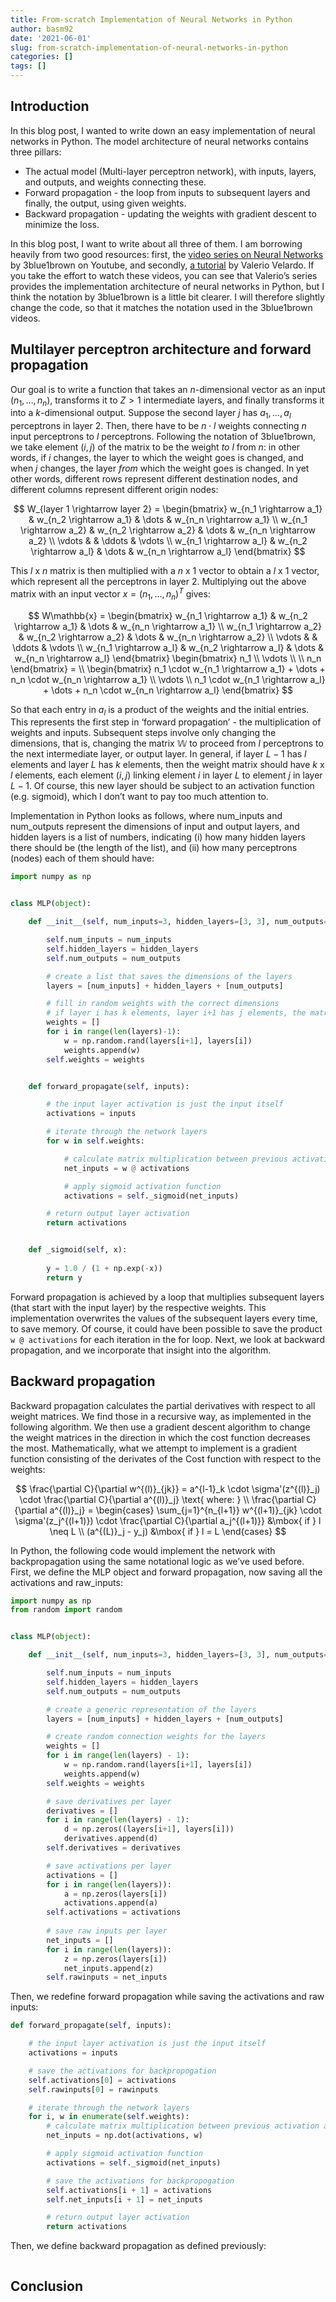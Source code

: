```yaml
---
title: From-scratch Implementation of Neural Networks in Python
author: basm92
date: '2021-06-01'
slug: from-scratch-implementation-of-neural-networks-in-python
categories: []
tags: []
---
```


## Introduction

In this blog post, I wanted to write down an easy implementation of neural networks in Python. The model architecture of neural networks contains three pillars:

- The actual model (Multi-layer perceptron network), with inputs, layers, and outputs, and weights connecting these.
- Forward propagation - the loop from inputs to subsequent layers and finally, the output, using given weights. 
- Backward propagation - updating the weights with gradient descent to minimize the loss. 
    
In this blog post, I want to write about all three of them. I am borrowing heavily from two good resources: first, the [video series on Neural Networks](https://www.youtube.com/watch?v=aircAruvnKk) by 3blue1brown on Youtube, and secondly, [a tutorial](https://www.youtube.com/watch?v=fMqL5vckiU0&list=PL-wATfeyAMNrtbkCNsLcpoAyBBRJZVlnf&index=2) by Valerio Velardo. If you take the effort to watch these videos, you can see that Valerio's series provides the implementation architecture of neural networks in Python, but I think the notation by 3blue1brown is a little bit clearer. I will therefore slightly change the code, so that it matches the notation used in the 3blue1brown videos. 


## Multilayer perceptron architecture and forward propagation

Our goal is to write a function that takes an $n$-dimensional vector as an input ($n_1, \dots, n_n$), transforms it to $Z > 1$ intermediate layers, and finally transforms it into a $k$-dimensional output. Suppose the second layer $j$ has $a_1, \dots, a_l$ perceptrons in layer 2. Then, there have to be $n \cdot l$ weights connecting $n$ input perceptrons to $l$ perceptrons. Following the notation of 3blue1brown, we take element $(i,j)$ of the matrix to be the weight _to_ $l$ from $n$: in other words, if $i$ changes, the layer to which the weight goes is changed, and when $j$ changes, the layer _from_ which the weight goes is changed. In yet other words, different rows represent different destination nodes, and different columns represent different origin nodes: 

$$
W_{layer 1 \rightarrow layer 2} = \begin{bmatrix}
w_{n_1 \rightarrow a_1} & w_{n_2 \rightarrow a_1} & \dots & w_{n_n \rightarrow a_1} \\
w_{n_1 \rightarrow a_2} & w_{n_2 \rightarrow a_2} & \dots & w_{n_n \rightarrow a_2} \\
\vdots & & \ddots & \vdots \\
w_{n_1 \rightarrow a_l} & w_{n_2 \rightarrow a_l} & \dots & w_{n_n \rightarrow a_l}
\end{bmatrix}
$$

This $l$ x $n$ matrix is then multiplied with a $n$ x $1$ vector to obtain a $l$ x $1$ vector, which represent all the perceptrons in layer 2. Multiplying out the above matrix with an input vector $x = (n_1, \dots, n_n)^T$ gives:

$$
W\mathbb{x} = \begin{bmatrix}
w_{n_1 \rightarrow a_1} & w_{n_2 \rightarrow a_1} & \dots & w_{n_n \rightarrow a_1} \\
w_{n_1 \rightarrow a_2} & w_{n_2 \rightarrow a_2} & \dots & w_{n_n \rightarrow a_2} \\
\vdots & & \ddots & \vdots \\
w_{n_1 \rightarrow a_l} & w_{n_2 \rightarrow a_l} & \dots & w_{n_n \rightarrow a_l}
\end{bmatrix} 
\begin{bmatrix} n_1 \\ \vdots \\  \\ n_n \end{bmatrix} = \\
\begin{bmatrix}
n_1 \cdot w_{n_1 \rightarrow a_1} + \dots + n_n \cdot w_{n_n \rightarrow a_1} \\
\vdots \\
n_1 \cdot w_{n_1 \rightarrow a_l} + \dots + n_n \cdot w_{n_n \rightarrow a_l}
\end{bmatrix}
$$

So that each entry in $a_l$ is a product of the weights and the initial entries. This represents the first step in 'forward propagation' - the multiplication of weights and inputs. Subsequent steps involve only changing the dimensions, that is, changing the matrix $\mathbb{W}$ to proceed from $l$ perceptrons to the next intermediate layer, or output layer. In general, if layer $L-1$ has $l$ elements and layer $L$ has $k$ elements, then the weight matrix should have $k$ x $l$ elements, each element $(i,j)$ linking element $i$ in layer $L$ to element $j$ in layer $L-1$. Of course, this new layer should be subject to an activation function (e.g. sigmoid), which I don't want to pay too much attention to. 

Implementation in Python looks as follows, where num_inputs and num_outputs represent the dimensions of input and output layers, and hidden layers is a list of numbers, indicating (i) how many hidden layers there should be (the length of the list), and (ii) how many perceptrons (nodes) each of them should have:


```python

import numpy as np


class MLP(object):

    def __init__(self, num_inputs=3, hidden_layers=[3, 3], num_outputs=2):

        self.num_inputs = num_inputs
        self.hidden_layers = hidden_layers
        self.num_outputs = num_outputs

        # create a list that saves the dimensions of the layers
        layers = [num_inputs] + hidden_layers + [num_outputs]

        # fill in random weights with the correct dimensions
        # if layer i has k elements, layer i+1 has j elements, the matrix should have j x k elements
        weights = []
        for i in range(len(layers)-1):
            w = np.random.rand(layers[i+1], layers[i])
            weights.append(w)
        self.weights = weights


    def forward_propagate(self, inputs):

        # the input layer activation is just the input itself
        activations = inputs

        # iterate through the network layers
        for w in self.weights:

            # calculate matrix multiplication between previous activation and weight matrix
            net_inputs = w @ activations

            # apply sigmoid activation function
            activations = self._sigmoid(net_inputs)

        # return output layer activation
        return activations


    def _sigmoid(self, x):
        
        y = 1.0 / (1 + np.exp(-x))
        return y
```

Forward propagation is achieved by a loop that multiplies subsequent layers (that start with the input layer) by the respective weights. This implementation overwrites the values of the subsequent layers every time, to save memory. Of course, it could have been possible to save the product `w @ activations` for each iteration in the for loop. Next, we look at backward propagation, and we incorporate that insight into the algorithm. 

## Backward propagation

Backward propagation calculates the partial derivatives with respect to all weight matrices. We find those in a recursive way, as implemented in the following algorithm. We then use a gradient descent algorithm to change the weight matrices in the direction in which the cost function decreases the most. Mathematically, what we attempt to implement is a gradient function consisting of the derivates of the Cost function with respect to the weights:

$$
\frac{\partial C}{\partial w^{(l)}_{jk}} = a^{l-1}_k \cdot \sigma'(z^{(l)}_j) \cdot \frac{\partial C}{\partial a^{(l)}_j} \text{ where: } \\
\frac{\partial C}{\partial a^{(l)}_j} = \begin{cases} \sum_{j=1}^{n_{l+1}} w^{(l+1)}_{jk} \cdot \sigma'(z_j^{(l+1)}) \cdot \frac{\partial C}{\partial a_j^{(l+1)}} &\mbox{ if } l \neq L \\
(a^{(L)}_j - y_j) &\mbox{ if } l = L \end{cases}
$$

In Python, the following code would implement the network with backpropagation using the same notational logic as we've used before. First, we define the MLP object and forward propagation, now saving all the activations and raw_inputs:

```python

import numpy as np
from random import random


class MLP(object):

    def __init__(self, num_inputs=3, hidden_layers=[3, 3], num_outputs=2):

        self.num_inputs = num_inputs
        self.hidden_layers = hidden_layers
        self.num_outputs = num_outputs

        # create a generic representation of the layers
        layers = [num_inputs] + hidden_layers + [num_outputs]

        # create random connection weights for the layers
        weights = []
        for i in range(len(layers) - 1):
            w = np.random.rand(layers[i+1], layers[i])
            weights.append(w)
        self.weights = weights

        # save derivatives per layer
        derivatives = []
        for i in range(len(layers) - 1):
            d = np.zeros((layers[i+1], layers[i]))
            derivatives.append(d)
        self.derivatives = derivatives

        # save activations per layer
        activations = []
        for i in range(len(layers)):
            a = np.zeros(layers[i])
            activations.append(a)
        self.activations = activations
        
        # save raw inputs per layer
        net_inputs = []
        for i in range(len(layers)):
            z = np.zeros(layers[i])
            net_inputs.append(z)
        self.rawinputs = net_inputs

```

Then, we redefine forward propagation while saving the activations and raw inputs:

```python

def forward_propagate(self, inputs):

    # the input layer activation is just the input itself
    activations = inputs

    # save the activations for backpropogation
    self.activations[0] = activations
    self.rawinputs[0] = rawinputs

    # iterate through the network layers
    for i, w in enumerate(self.weights):
        # calculate matrix multiplication between previous activation and weight matrix
        net_inputs = np.dot(activations, w)

        # apply sigmoid activation function
        activations = self._sigmoid(net_inputs)

        # save the activations for backpropogation
        self.activations[i + 1] = activations
        self.net_inputs[i + 1] = net_inputs

        # return output layer activation
        return activations
```

Then, we define backward propagation as defined previously:

```python




```


## Conclusion





